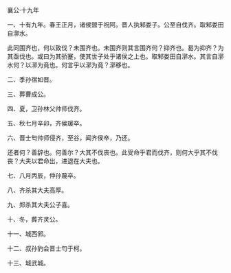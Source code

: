 

襄公·十九年

一、十有九年。春王正月，诸侯盟于祝阿。晋人执邾娄子。公至自伐齐。取邾娄田自漷水。

此同围齐也，何以致伐？未围齐也。未围齐则其言围齐何？抑齐也。曷为抑齐？为其亟伐也。或曰为其骄蹇，使其世子处乎诸侯之上也。取邾娄田自漷水。其言自漷水何？以漷为竟也。何言乎以漷为竟？漷移也。

二、季孙宿如晋。

三、葬曹成公。

四、夏，卫孙林父帅师伐齐。

五、秋七月辛卯，齐侯瑗卒。

六、晋士匄帅师侵齐，至谷，闻齐侯卒，乃还。

还者何？善辞也。何善尔？大其不伐丧也。此受命乎君而伐齐，则何大乎其不伐丧？大夫以君命出，进退在大夫也。

七、八月丙辰，仲孙蔑卒。

八、齐杀其大夫高厚。

九、郑杀其大夫公子喜。

十、冬，葬齐灵公。

十一、城西郛。

十二、叔孙豹会晋士匄于柯。

十三、城武城。

